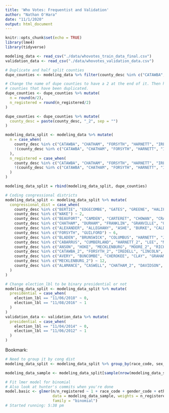 ```yaml
---
title: 'Who Votes: Frequentist and Validation'
author: "Nathan O'Hara"
date: "11/1/2020"
output: html_document
---
```


```r
knitr::opts_chunk$set(echo = TRUE)
library(lme4)
library(tidyverse)
```

```r
modeling_data <- read_csv("./data/whovotes_train_data_final.csv")
validation_data <- read_csv("./data/whovotes_validation_data.csv")
```

```r
# Duplicate and half split counties
dupe_counties <- modeling_data %>% filter(county_desc %in% c("CATAWBA", "CHATHAM", "FORSYTH", "HARNETT", "IREDELL", "LEE", "MECKLENBURG", "MOORE", "PITT", "RUTHERFORD", "VANCE", "WAKE"))
```

```r
# Change the name of dupe counties to have a 2 at the end of it. Then halve all the numbers. Then go back into modeling data, and halve all the numbers for the 
# counties that have been duplicated.
dupe_counties <- dupe_counties %>% mutate(
  n = round(n/2),
  n_registered = round(n_registered/2)
)
```

```r
dupe_counties <- dupe_counties %>% mutate(
  county_desc = paste(county_desc, "_2", sep = "")
)
```

```r
modeling_data_split <- modeling_data %>% mutate(
  n = case_when(
    county_desc %in% c("CATAWBA", "CHATHAM", "FORSYTH", "HARNETT", "IREDELL", "LEE", "MECKLENBURG", "MOORE", "PITT", "RUTHERFORD", "VANCE", "WAKE") ~ round(n/2),
    !(county_desc %in% c("CATAWBA", "CHATHAM", "FORSYTH", "HARNETT", "IREDELL", "LEE", "MECKLENBURG", "MOORE", "PITT", "RUTHERFORD", "VANCE", "WAKE")) ~ n
  ),
  n_registered = case_when(
    county_desc %in% c("CATAWBA", "CHATHAM", "FORSYTH", "HARNETT", "IREDELL", "LEE", "MECKLENBURG", "MOORE", "PITT", "RUTHERFORD", "VANCE", "WAKE") ~ round(n_registered/2),
    !(county_desc %in% c("CATAWBA", "CHATHAM", "FORSYTH", "HARNETT", "IREDELL", "LEE", "MECKLENBURG", "MOORE", "PITT", "RUTHERFORD", "VANCE", "WAKE")) ~ n_registered
  )
)
```

```r
modeling_data_split = rbind(modeling_data_split, dupe_counties)
```

```r
# Coding congressional districts
modeling_data_split <- modeling_data_split %>% mutate(
  congressional_dist = case_when(
    county_desc %in% c("BERTIE", "EDGECOMBE", "GATES", "GREENE", "HALIFAX", "HERTFORD", "MARTIN", "NASH", "NORTHAMPTON", "PITT", "VANCE", "WARREN", "WASHINGTON", "WAYNE", "WILSON") ~ 1,
    county_desc %in% c("WAKE") ~ 2,
    county_desc %in% c("BEAUFORT", "CAMDEN", "CARTERET", "CHOWAN", "CRAVEN", "CURRITUCK", "DARE", "DUPLIN", "HYDE", "JONES", "LENOIR", "ONSLOW", "PAMLICO", "PASQUOTANK", "PERQUIMANS", "PITT_2", "TYRRELL") ~ 3,
    county_desc %in% c("CHATHAM", "DURHAM", "FRANKLIN", "GRANVILLE", "ORANGE", "VANCE_2", "WAKE_2") ~ 4,
    county_desc %in% c("ALEXANDER", "ALLEGHANY", "ASHE", "BURKE", "CALDWELL", "CATAWBA", "CLEVELAND", "GASTON", "RUTHERFORD", "WATAUGA", "WILKES") ~ 5,
    county_desc %in% c("FORSYTH", "GUILFORD") ~ 6,
    county_desc %in% c("BLADEN", "BRUNSWICK", "COLUMBUS", "HARNETT", "JOHNSTON", "NEW HANOVER", "PENDER", "SAMPSON") ~ 7,
    county_desc %in% c("CABARRUS", "CUMBERLAND", "HARNETT_2", "LEE", "MONTGOMERY", "MOORE", "STANLY") ~ 8,
    county_desc %in% c("ANSON", "HOKE", "MECKLENBURG", "MOORE_2", "RICHMOND", "ROBESON", "SCOTLAND", "UNION") ~ 9,
    county_desc %in% c("CATAWBA_2", "FORSYTH_2", "IREDELL", "LINCOLN", "ROCKINGHAM", "STOKES", "SURRY", "YADKIN") ~ 10,
    county_desc %in% c("AVERY", "BUNCOMBE", "CHEROKEE", "CLAY", "GRAHAM", "HAYWOOD", "HENDERSON", "JACKSON", "MACON", "MADISON", "MCDOWELL", "MITCHELL", "POLK", "RUTHERFORD_2", "SWAIN", "TRANSYLVANIA", "YANCEY") ~ 11,
    county_desc %in% c("MECKLENBURG_2") ~ 12,
    county_desc %in% c("ALAMANCE", "CASWELL", "CHATHAM_2", "DAVIDSON", "DAVIE", "IREDELL_2", "LEE_2", "PERSON", "RANDOLPH", "ROWAN") ~ 13
  )
)
```


```r
# Change election_lbl to be binary presidential or not
modeling_data_split <- modeling_data_split %>% mutate(
  presidential = case_when(
    election_lbl == "11/06/2018" ~ 0,
    election_lbl == "11/08/2016" ~ 1
  )
)
validation_data <- validation_data %>% mutate(
  presidential = case_when(
    election_lbl == "11/04/2014" ~ 0,
    election_lbl == "11/06/2012" ~ 1
  )
)
```

Bookmark:

```r
# Need to group it by cong dist
modeling_data_split <- modeling_data_split %>% group_by(race_code, sex_code, ethnic_code, age_group, party_cd, gender_code, congressional_dist, presidential) %>% summarise(n = sum(n), n_registered = sum(n_registered))
```


```r
modeling_data_sample <- modeling_data_split[sample(nrow(modeling_data_split), 5000),]
```




```r
# Fit lmer model for binomial
# Also look at hunter's commits when you're done
model.basic <- glmer(n/n_registered ~ 1 + race_code + gender_code + ethnic_code + age_group + party_cd + presidential + (1 + race_code + gender_code + ethnic_code + age_group + party_cd + presidential|congressional_dist),
                     data = modeling_data_sample, weights = n_registered,
                     family = "binomial")
# Started running: 5:38 pm
```


















